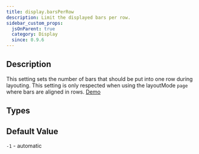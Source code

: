 ```yaml
---
title: display.barsPerRow
description: Limit the displayed bars per row.
sidebar_custom_props:
  jsOnParent: true
  category: Display
  since: 0.9.6
---
```


<SinceBadge since="0.9.6" />


## Description

This setting sets the number of bars that should be put into one row during layouting. This setting is only respected
when using the layoutMode `page` where bars are aligned in rows. [Demo](/docs/showcase/layouts#page-layout-5-bars-per-row)

<PropertyDescription metadata={metadata} showJson={true} />

## Types

<TypeTable>
    <TypeRow name="int" />
</TypeTable>

## Default Value

`-1` - automatic 
